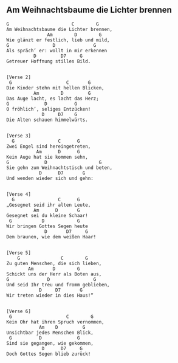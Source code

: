 ## Am Weihnachtsbaume die Lichter brennen

```{}
G                       C        G
Am Weihnachtsbaume die Lichter brennen,
               Am        D        G
Wie glänzt er festlich, lieb und mild,
G                D              G
Als spräch’ er: wollt in mir erkennen
          D         D7     G
Getreuer Hoffnung stilles Bild.


[Verse 2]
 G                    C       G
Die Kinder stehn mit hellen Blicken,
          Am        D         G
Das Auge lacht, es lacht das Herz;
G             D          G
O fröhlich’, seliges Entzücken!
             D     D7    G
Die Alten schauen himmelwärts.


[Verse 3] 
  G                C      G
Zwei Engel sind hereingetreten,
           Am      D      G
Kein Auge hat sie kommen sehn,
G             D                   G
Sie gehn zum Weihnachtstisch und beten,
            D      D7       G
Und wenden wieder sich und gehn:

 
[Verse 4]
  G                C      G
„Gesegnet seid ihr alten Leute,
          Am      D       G
Gesegnet sei du kleine Schaar!
 G           D            G
Wir bringen Gottes Segen heute
              D       D7     G
Dem braunen, wie dem weißen Haar!


[Verse 5] 
    G               C        G
Zu guten Menschen, die sich lieben,
        Am       D        G
Schickt uns der Herr als Boten aus,
G              D                G
Und seid Ihr treu und fromm geblieben,
            D     D7       G
Wir treten wieder in dies Haus!“
 

[Verse 6]
 G                    C        G
Kein Ohr hat ihren Spruch vernommen,
            Am    D         G
Unsichtbar jedes Menschen Blick,
 G          D             G
Sind sie gegangen, wie gekommen,
             D      D7     G
Doch Gottes Segen blieb zurück!


```

